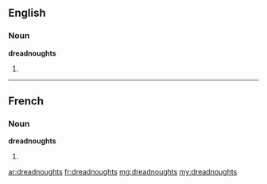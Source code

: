 ==English==

===Noun===
'''dreadnoughts'''

# {{plural of|dreadnought}}

----

==French==

===Noun===
'''dreadnoughts''' {{m}} {{p}}

# {{plural of|dreadnought|lang=fr}}

[[ar:dreadnoughts]]
[[fr:dreadnoughts]]
[[mg:dreadnoughts]]
[[my:dreadnoughts]]